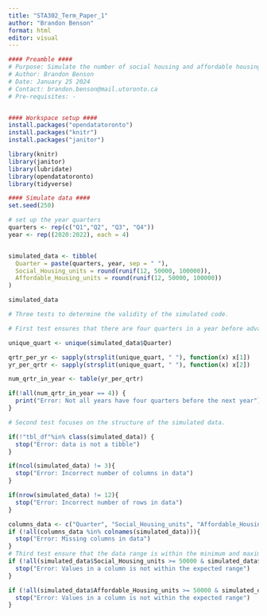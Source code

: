 ```yaml
---
title: "STA302_Term_Paper_1"
author: "Brandon Benson"
format: html
editor: visual
---
```


```r
#### Preamble ####
# Purpose: Simulate the number of social housing and affordable housing between 2020 and 2022 quarterly.
# Author: Brandon Benson
# Date: January 25 2024
# Contact: brandon.benson@mail.utoronto.ca
# Pre-requisites: -


#### Workspace setup ####
install.packages("opendatatoronto")
install.packages("knitr")
install.packages("janitor")

library(knitr)
library(janitor)
library(lubridate)
library(opendatatoronto)
library(tidyverse)
```

```r
#### Simulate data ####
set.seed(250)

# set up the year quarters 
quarters <- rep(c("Q1","Q2", "Q3", "Q4"))
year <- rep((2020:2022), each = 4)


simulated_data <- tibble(
  Quarter = paste(quarters, year, sep = " "),
  Social_Housing_units = round(runif(12, 50000, 100000)),
  Affordable_Housing_units = round(runif(12, 50000, 100000))
)

simulated_data

```

```r
# Three tests to determine the validity of the simulated code.

# First test ensures that there are four quarters in a year before advancing to the next year.

unique_quart <- unique(simulated_data$Quarter)

qrtr_per_yr <- sapply(strsplit(unique_quart, " "), function(x) x[1])
yr_per_qrtr <- sapply(strsplit(unique_quart, " "), function(x) x[2])

num_qrtr_in_year <- table(yr_per_qrtr)

if(!all(num_qrtr_in_year == 4)) {
  print("Error: Not all years have four quarters before the next year")
}

# Second test focuses on the structure of the simulated data.

if(!"tbl_df"%in% class(simulated_data)) {
  stop("Error: data is not a tibble")
}

if(ncol(simulated_data) != 3){
  stop("Error: Incorrect number of columns in data")
}

if(nrow(simulated_data) != 12){
  stop("Error: Incorrect number of rows in data")
}

columns_data <- c("Quarter", "Social_Housing_units", "Affordable_Housing_units")
if (!all(columns_data %in% colnames(simulated_data))){
  stop("Error: Missing columns in data")
}
# Third test ensure that the data range is within the minimum and maximum values. 
if (!all(simulated_data$Social_Housing_units >= 50000 & simulated_data$Social_Housing_units <= 100000)) {
  stop("Error: Values in a column is not within the expected range")
}

if (!all(simulated_data$Affordable_Housing_units >= 50000 & simulated_data$Affordable_Housing_units <= 100000)) {
  stop("Error: Values in a column is not within the expected range")
}

```

```r

```
